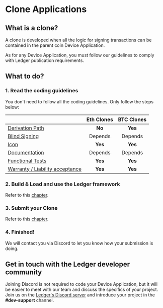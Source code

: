 
# Clone Applications

## What is a clone?

A clone is developed when all the logic for signing transactions can be contained in the parent coin Device Application.

As for any Device Application, you must follow our guidelines to comply with Ledger publication requirements.


## What to do?

### 1. Read the coding guidelines

You don't need to follow all the coding guidelines. Only follow the steps below:

|                                                                      | Eth Clones | BTC Clones |
-----------------------------------------------------------------------|:----------:|:----------:|
| [Derivation Path](../develop/requirements/security#derivation-path)  | **No**     | **Yes**    |
| [Blind Signing](../develop/requirements/security#blind-signing)      | Depends    | Depends    |
| [Icon](../deliver/deliverables/icons/)                               | **Yes**    | **Yes**    |
| [Documentation](../deliver/deliverables/documentation/)              | Depends    | Depends    |
| [Functional Tests](../develop/requirements/development)              | **Yes**    | **Yes**    |
| [Warranty / Liability acceptance](../deliver/deliverables/legal)     | **Yes**    | **Yes**    |


### 2. Build & Load and use the Ledger framework

Refer to this [chapter](../develop).


### 3. Submit your Clone

Refer to this [chapter](../deliver).


### 4. Finished!

We will contact you via Discord to let you know how your submission is doing.


## Get in touch with the Ledger developer community

Joining Discord is not required to code your Device Application, but it will be easier to meet with our team and discuss the specifics of your project. Join us on the [Ledger's Discord server](https://developers.ledger.com/discord/) and introduce your project in the **#dev-support** channel.
